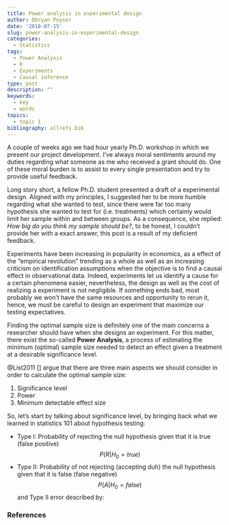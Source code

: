 ```yaml
---
title: Power analysis in experimental design
author: Obryan Poyser
date: '2018-07-15'
slug: power-analysis-in-experimental-design
categories:
  - Statistics
tags:
  - Power Analysis
  - R
  - Experiments
  - Causal inference
type: post
description: ""
keywords:
  - key
  - words
topics:
  - topic 1
bibliography: allrefs.bib
---
```


A couple of weeks ago we had hour yearly Ph.D. workshop in which we present our project development. I've always moral sentiments around my duties regarding what someone as me who received a grant should do. One of these moral burden is to assist to every single presentation and try to provide useful feedback.

Long story short, a fellow Ph.D. student presented a draft of a experimental design. Aligned with my principles, I suggested her to be more humble regarding what she wanted to test, since there were far too many hypothesis she wanted to test for (i.e. treatments) which certainly would limit her sample within and between groups. As a consequence, she replied: *How big do you think my sample should be?*, to be honest, I couldn't provide her with a exact answer, this post is a result of my deficient feedback.

Experiments have been increasing in popularity in economics, as a effect of the "empirical revolution" trending as a whole as well as an increasing criticism on identification assumptions when the objective is to find a causal effect in observational data. Indeed, experiments let us identify a cause for a certain phenomena easier, nevertheless, the design as well as the cost of realizing a experiment is not negligible. If something ends bad, most probably we won't have the same resources and opportunity to rerun it, hence, we must be careful to design an experiment that maximize our testing expectatives. 

Finding the optimal sample size is definitely one of the main concerns a researcher should have when she designs an experiment. For this matter, there exist the so-called **Power Analysis**, a process of estimating the minimum (optimal) sample size needed to detect an effect given a treatment at a desirable significance level.  

@List2011[] argue that there are three main aspects we should consider in order to calculate the optimal sample size:

1. Significance level
1. Power
1. Minimum detectable effect size

So, let's start by talking about significance level, by bringing back what we learned in statistics 101 about hypothesis testing:

+ Type I: Probability of rejecting the null hypothesis given that it is true (false positive)  
$$P(R|H_0=true)$$
+ Type II: Probability of not rejecting (accepting duh) the null hypothesis given that it is false (false negative)
$$P(A|H_0=false)$$
and Type II error described by: 



### References